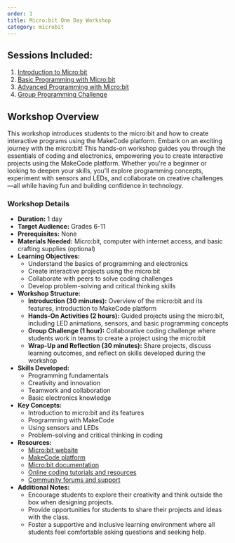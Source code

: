 ```yaml
---
order: 1
title: Micro:bit One Day Workshop
category: microbit
---
```



## Sessions Included:
1. [Introduction to Micro:bit](/exercises/en-US/microbit/level-1)
2. [Basic Programming with Micro:bit](/exercises/en-US/microbit/level-2)
3. [Advanced Programming with Micro:bit](/exercises/en-US/microbit/level-3)
4. [Group Programming Challenge](/exercises/en-US/microbit/level-4)

## Workshop Overview

This workshop introduces students to the micro:bit and how to create interactive programs using the MakeCode platform.
Embark on an exciting journey with the micro:bit! This hands-on workshop guides you through the essentials of coding and electronics, empowering you to create interactive projects using the MakeCode platform. Whether you're a beginner or looking to deepen your skills, you'll explore programming concepts, experiment with sensors and LEDs, and collaborate on creative challenges—all while having fun and building confidence in technology.

### Workshop Details
- **Duration:** 1 day
- **Target Audience:** Grades 6-11
- **Prerequisites:** None
- **Materials Needed:** Micro:bit, computer with internet access, and basic crafting supplies (optional)
- **Learning Objectives:**
  - Understand the basics of programming and electronics
  - Create interactive projects using the micro:bit
  - Collaborate with peers to solve coding challenges
  - Develop problem-solving and critical thinking skills
- **Workshop Structure:**
  - **Introduction (30 minutes):** Overview of the micro:bit and its features, introduction to MakeCode platform
  - **Hands-On Activities (2 hours):** Guided projects using the micro:bit, including LED animations, sensors, and basic programming concepts
  - **Group Challenge (1 hour):** Collaborative coding challenge where students work in teams to create a project using the micro:bit
  - **Wrap-Up and Reflection (30 minutes):** Share projects, discuss learning outcomes, and reflect on skills developed during the workshop
- **Skills Developed:**
  - Programming fundamentals
  - Creativity and innovation
  - Teamwork and collaboration
  - Basic electronics knowledge
- **Key Concepts:**
  - Introduction to micro:bit and its features
  - Programming with MakeCode
  - Using sensors and LEDs
  - Problem-solving and critical thinking in coding
- **Resources:**
  - [Micro:bit website](https://microbit.org/)
  - [MakeCode platform](https://makecode.microbit.org/)
  - [Micro:bit documentation](https://microbit.org/guide/)
  - [Online coding tutorials and resources](https://www.codecademy.com/learn/learn-python-3)
  - [Community forums and support](https://microbit.org/community/)
- **Additional Notes:**
  - Encourage students to explore their creativity and think outside the box when designing projects.
  - Provide opportunities for students to share their projects and ideas with the class.
  - Foster a supportive and inclusive learning environment where all students feel comfortable asking questions and seeking help.
